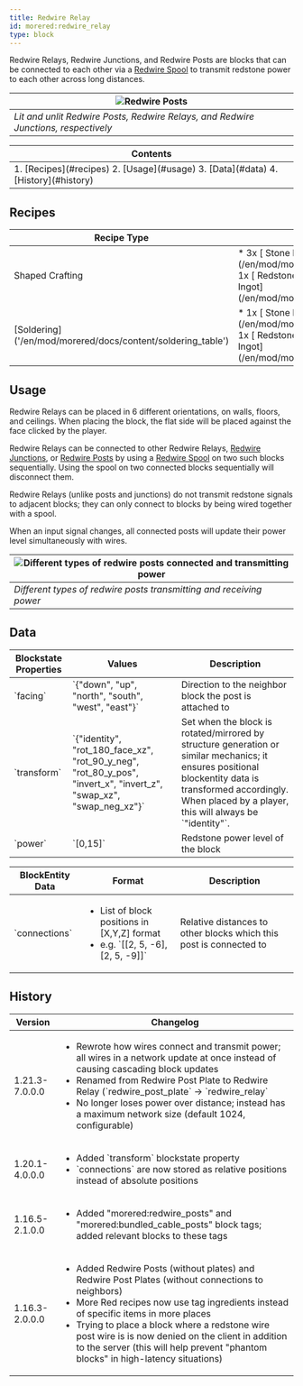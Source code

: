 ```yaml
---
title: Redwire Relay
id: morered:redwire_relay
type: block
---
```


Redwire Relays, Redwire Junctions, and Redwire Posts are blocks that can be connected to each other via a [Redwire Spool](/en/mod/morered/docs/content/wires_and_cables/redwire_spool) to transmit redstone power to each other across long distances.

| ![Redwire Posts](https://www.commoble.net/images/morered/redwire_posts_lit_unlit.png)
| ---
| _Lit and unlit Redwire Posts, Redwire Relays, and Redwire Junctions, respectively_

<table>
	<thead><tr><th>Contents</th></tr></thead>
	<tbody><tr><td>
		1. [Recipes](#recipes)
		2. [Usage](#usage)
		3. [Data](#data)
		4. [History](#history)
	</td></tr></tbody>
</table>

## Recipes

<table>
	<thead>
		<tr>
			<th>Recipe Type</th>
			<th>Ingredients</th>
			<th>Output</th>
			<th>Example</th>
		</tr>
	</thead>
	<tbody>
		<tr>
			<td>Shaped Crafting</td>
			<td style={{width: '30%'}}>
				* 3x [<ModAsset width={32} height={32} location='morered:stone_plate'/> Stone Plate](/en/mod/morered/docs/content/building_and_crafting/stone_plate)
				* 1x [<ModAsset width={32} height={32} location='iron_ingot'/> Redstone Torch](https://minecraft.wiki/Iron_Ingot)
				* 1x [<ModAsset width={32} height={32} location='morered:red_alloy_ingot'/> Red Alloy Ingot](/en/mod/morered/docs/content/building_and_crafting/red_alloy_ingot)
			</td>
			<td>
				* 1x Redwire Relay
			</td>
			<td>
				![Shaped Crafting Recipe for Redwire Posts](https://commoble.net/images/morered/recipes/redwire_relay_recipe.png)
			</td>
		</tr>
		<tr>
			<td>[Soldering]('/en/mod/morered/docs/content/soldering_table')</td>
			<td style={{width: '30%'}}>
				* 1x [<ModAsset width={32} height={32} location='morered:stone_plate'/> Stone Plate](/en/mod/morered/docs/content/building_and_crafting/stone_plate)
				* 1x [<ModAsset width={32} height={32} location='iron_ingot'/> Redstone Torch](https://minecraft.wiki/Iron_Ingot)
				* 1x [<ModAsset width={32} height={32} location='morered:red_alloy_ingot'/> Red Alloy Ingot](/en/mod/morered/docs/content/building_and_crafting/red_alloy_ingot)
			</td>
			<td>
				* 1x Redwire Relay
			</td>
			<td>
				![Soldering Recipe for Redwire Posts](https://commoble.net/images/morered/recipes/redwire_relay_from_gatecrafting.png)
			</td>
		</tr>
	</tbody>
</table>

## Usage

Redwire Relays can be placed in 6 different orientations, on walls, floors, and ceilings. When placing the block, the flat side will be placed against the face clicked by the player.

Redwire Relays can be connected to other Redwire Relays,
[Redwire Junctions](/en/mod/morered/docs/content/wires_and_cables/redwire_junction),
or [Redwire Posts](/en/mod/morered/docs/content/wires_and_cables/redwire_post)
by using a [Redwire Spool](/en/mod/morered/docs/content/wires_and_cables/redwire_spool) on two such blocks sequentially.
Using the spool on two connected blocks sequentially will disconnect them.

Redwire Relays (unlike posts and junctions) do not transmit redstone signals to adjacent blocks;
they can only connect to blocks by being wired together with a spool.

When an input signal changes, all connected posts will update their power level simultaneously with wires.

| ![Different types of redwire posts connected and transmitting power](https://www.commoble.net/images/morered/redwire_posts.png)
| ---
| _Different types of redwire posts transmitting and receiving power_

## Data

<table>
	<thead><tr><th>Blockstate Properties</th><th>Values</th><th>Description</th></tr></thead>
	<tbody>
		<tr><td>`facing`</td><td>`{"down", "up", "north", "south", "west", "east"}`</td><td>Direction to the neighbor block the post is attached to</td></tr>
		<tr><td>`transform`</td><td>`{"identity", "rot_180_face_xz", "rot_90_y_neg", "rot_80_y_pos", "invert_x", "invert_z", "swap_xz", "swap_neg_xz"}`</td><td>Set when the block is rotated/mirrored by structure generation or similar mechanics; it ensures positional blockentity data is transformed accordingly. When placed by a player, this will always be `"identity"`.</td></tr>
		<tr><td>`power`</td><td>`[0,15]`</td><td>Redstone power level of the block</td></tr>
	</tbody>
</table>

<table>
	<thead><tr><th>BlockEntity Data</th><th>Format</th><th>Description</th></tr></thead>
	<tbody>
		<tr>
			<td>`connections`</td>
			<td><ul><li>List of block positions in [X,Y,Z] format</li><li>e.g. `[[2, 5, -6], [2, 5, -9]]`</li></ul></td>
			<td>Relative distances to other blocks which this post is connected to</td>
		</tr>
	</tbody>
</table>

## History
<table>
	<thead><tr><th>Version</th><th>Changelog</th></tr></thead>
	<tbody>
		<tr>
			<td>1.21.3-7.0.0.0</td>
			<td>
				<ul>
					<li>Rewrote how wires connect and transmit power; all wires in a network update at once instead of causing cascading block updates</li>
					<li>Renamed from Redwire Post Plate to Redwire Relay (`redwire_post_plate` -> `redwire_relay`</li>
					<li>No longer loses power over distance; instead has a maximum network size (default 1024, configurable)</li>
				</ul>
			</td>
		</tr>
		<tr>
			<td>1.20.1-4.0.0.0</td>
			<td>
				<ul>
					<li>Added `transform` blockstate property</li>
					<li>`connections` are now stored as relative positions instead of absolute positions</li>
				</ul>
			</td>
		</tr>
		<tr>
			<td>1.16.5-2.1.0.0</td>
			<td>
				<ul>
					<li>Added "morered:redwire_posts" and "morered:bundled_cable_posts" block tags; added relevant blocks to these tags</li>
				</ul>
			</td>
		</tr>
		<tr>
			<td>1.16.3-2.0.0.0</td>
			<td>
				<ul>
					<li>Added Redwire Posts (without plates) and Redwire Post Plates (without connections to neighbors)</li>
					<li>More Red recipes now use tag ingredients instead of specific items in more places</li>
					<li>Trying to place a block where a redstone wire post wire is is now denied on the client in addition to the server (this will help prevent "phantom blocks" in high-latency situations)</li>
				</ul>
			</td>
		</tr>
	</tbody>
</table>
